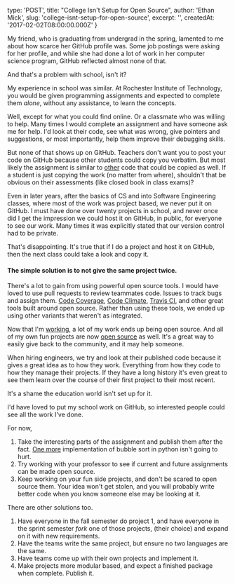 
  type: 'POST',
  title: "College Isn't Setup for Open Source",
  author: 'Ethan Mick',
  slug: 'college-isnt-setup-for-open-source',
  excerpt: '',
  createdAt: '2017-02-02T08:00:00.000Z'
}


My friend, who is graduating from undergrad in the spring, lamented to
me about how scarce her GitHub profile was. Some job postings were
asking for her profile, and while she had done a lot of work in her
computer science program, GitHub reflected almost none of that.

And that's a problem with school, isn't it?

My experience in school was similar. At Rochester Institute of
Technology, you would be given programming assignments and expected to
complete them *alone*, without any assistance, to learn the concepts.

Well, except for what you could find online. Or a classmate who was
willing to help. Many times I would complete an assignment and have
someone ask me for help. I'd look at their code, see what was wrong,
give pointers and suggestions, or most importantly, help them improve
their debugging skills.

But none of that shows up on GitHub. Teachers don't want you to post
your code on GitHub because other students could copy you verbatim. But
most likely the assignment is similar to
[other](http://stackoverflow.com/) code that could be copied as well. If
a student is just copying the work (no matter from where), shouldn't
that be obvious on their assessments (like closed book in class exams)?

Even in later years, after the basics of CS and into Software
Engineering classes, where most of the work was project based, we never
put it on GitHub. I must have done over twenty projects in school, and
never once did I get the impression we could host it on GitHub, in
public, for everyone to see our work. Many times it was explicitly
stated that our version control had to be private.

That's disappointing. It's true that if I do a project and host it on
GitHub, then the next class could take a look and copy it.

#### The simple solution is to not give the same project twice.

There's a lot to gain from using powerful open source tools. I would
have loved to use pull requests to review teammates code. Issues to
track bugs and assign them. [Code Coverage](https://coveralls.io/),
[Code Climate](https://codeclimate.com/), [Travis
CI](https://travis-ci.org/), and other great tools built around open
source. Rather than using these tools, we ended up using other variants
that weren't as integrated.

Now that I'm [working](https://cloudmine.me/careers/), a lot of my work
ends up being open source. And all of my own fun projects are now [open
source](https://github.com/fastchat/) as well. It's a great way to
easily give back to the community, and it may help someone.

When hiring engineers, we try and look at their published code because
it gives a great idea as to how they work. Everything from how they code
to how they manage their projects. If they have a long history it's
even great to see them learn over the course of their first project to
their most recent.

It's a shame the education world isn't set up for it.

I'd have loved to put my school work on GitHub, so interested people
could see all the work I've done.

For now,

1.  Take the interesting parts of the assignment and publish them after
    the fact. [One
    more](https://github.com/search?utf8=%E2%9C%93&q=bubblesort)
    implementation of bubble sort in python isn't going to hurt.
2.  Try working with your professor to see if current and future
    assignments can be made open source.
3.  Keep working on your fun side projects, and don't be scared to open
    source them. Your idea won't get stolen, and you will probably
    write better code when you know someone else may be looking at it.


There are other solutions too.

1.  Have everyone in the fall semester do project 1, and have everyone
    in the sprint semester *fork* one of those projects, (their choice)
    and expand on it with new requirements.
2.  Have the teams write the same project, but ensure no two languages
    are the same.
3.  Have teams come up with their own projects and implement it.
4.  Make projects more modular based, and expect a finished package when
    complete. Publish it.
